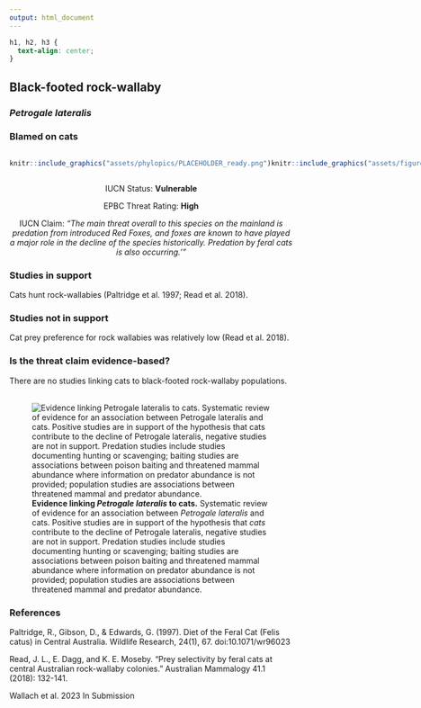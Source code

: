 ```yaml
---
output: html_document
---
```

```css
h1, h2, h3 {
  text-align: center;
}
```

## **Black-footed rock-wallaby**
### *Petrogale lateralis*
### Blamed on cats

:::: {style="display: flex;"}

::: {}
  ```r
  knitr::include_graphics("assets/phylopics/PLACEHOLDER_ready.png")
  ```
:::

::: {}

:::

::: {}
  ```r
  knitr::include_graphics("assets/figures/Map_Cat_Petrogale lateralis.png")
  ```
:::

::::
<center>
IUCN Status: **Vulnerable**

EPBC Threat Rating: **High**

IUCN Claim: *"The main threat overall to this species on the mainland is predation from introduced Red Foxes, and foxes are known to have played a major role in the decline of the species historically. Predation by feral cats is also occurring.'"*

</center>

### Studies in support

Cats hunt rock-wallabies (Paltridge et al. 1997; Read et al. 2018).

### Studies not in support

Cat prey preference for rock wallabies was relatively low (Read et al. 2018).

### Is the threat claim evidence-based?

There are no studies linking cats to black-footed rock-wallaby populations.
<br>
<br>

![**Evidence linking *Petrogale lateralis* to cats.** Systematic review of evidence for an association between *Petrogale lateralis* and cats. Positive studies are in support of the hypothesis that *cats* contribute to the decline of Petrogale lateralis, negative studies are not in support. Predation studies include studies documenting hunting or scavenging; baiting studies are associations between poison baiting and threatened mammal abundance where information on predator abundance is not provided; population studies are associations between threatened mammal and predator abundance.](assets/figures/Main_Evidence_Cat_Petrogale lateralis.png)

### References

Paltridge, R., Gibson, D., & Edwards, G. (1997). Diet of the Feral Cat (Felis catus) in Central Australia. Wildlife Research, 24(1), 67. doi:10.1071/wr96023 

Read, J. L., E. Dagg, and K. E. Moseby. "Prey selectivity by feral cats at central Australian rock-wallaby colonies." Australian Mammalogy 41.1 (2018): 132-141.

Wallach et al. 2023 In Submission


